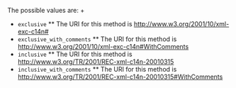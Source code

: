 The possible values are:
+
* `exclusive`
** The URI for this method is http://www.w3.org/2001/10/xml-exc-c14n#
* `exclusive_with_comments`
** The URI for this method is http://www.w3.org/2001/10/xml-exc-c14n#WithComments
* `inclusive`
** The URI for this method is http://www.w3.org/TR/2001/REC-xml-c14n-20010315
* `inclusive_with_comments`
** The URI for this method is http://www.w3.org/TR/2001/REC-xml-c14n-20010315#WithComments
